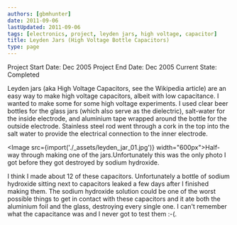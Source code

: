 ```yaml
---
authors: [gbmhunter]
date: 2011-09-06
lastUpdated: 2011-09-06
tags: [electronics, project, leyden jars, high voltage, capacitor]
title: Leyden Jars (High Voltage Bottle Capacitors)
type: page
---
```


Project Start Date: Dec 2005
Project End Date: Dec 2005
Current State: Completed

Leyden jars (aka High Voltage Capacitors, see the Wikipedia article) are an easy way to make high voltage capacitors, albeit with low capacitance. I wanted to make some for some high voltage experiments. I used clear beer bottles for the glass jars (which also serve as the dielectric), salt-water for the inside electrode, and aluminium tape wrapped around the bottle for the outside electrode. Stainless steel rod went through a cork in the top into the salt water to provide the electrical connection to the inner electrode.

<Image src={import('./_assets/leyden_jar_01.jpg')} width="600px">Half-way through making one of the jars.Unfortunately this was the only photo I got before they got destroyed by sodium hydroxide.</Image>

I think I made about 12 of these capacitors. Unfortunately a bottle of sodium hydroxide sitting next to capacitors leaked a few days after I finished making them. The sodium hydroxide solution could be one of the worst possible things to get in contact with these capacitors and it ate both the aluminium foil and the glass, destroying every single one. I can't remember what the capacitance was and I never got to test them :-(.
